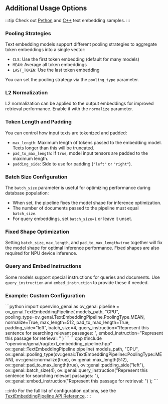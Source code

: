 ## Additional Usage Options

:::tip
Check out [Python](https://github.com/openvinotoolkit/openvino.genai/tree/master/samples/python/rag) and [C++](https://github.com/openvinotoolkit/openvino.genai/tree/master/samples/cpp/rag) text embedding samples.
:::

### Pooling Strategies

Text embedding models support different pooling strategies to aggregate token embeddings into a single vector:

- `CLS`: Use the first token embedding (default for many models)
- `MEAN`: Average all token embeddings
- `LAST_TOKEN`: Use the last token embedding

You can set the pooling strategy via the `pooling_type` parameter.

### L2 Normalization

L2 normalization can be applied to the output embeddings for improved retrieval performance. Enable it with the `normalize` parameter.

### Token Length and Padding

You can control how input texts are tokenized and padded:

- `max_length`: Maximum length of tokens passed to the embedding model. Texts longer than this will be truncated.
- `pad_to_max_length`: If `true`, model input tensors are padded to the maximum length.
- `padding_side`: Side to use for padding (`"left"` or `"right"`).

### Batch Size Configuration

The `batch_size` parameter is useful for optimizing performance during database population:

- When set, the pipeline fixes the model shape for inference optimization.
- The number of documents passed to the pipeline must equal `batch_size`.
- For query embeddings, set `batch_size=1` or leave it unset.

### Fixed Shape Optimization

Setting `batch_size`, `max_length`, and `pad_to_max_length=true` together will fix the model shape for optimal inference performance. Fixed shapes are also required for NPU device inference.

### Query and Embed Instructions

Some models support special instructions for queries and documents. Use `query_instruction` and `embed_instruction` to provide these if needed.

### Example: Custom Configuration

<LanguageTabs>
    <TabItemPython>
        ```python
        import openvino_genai as ov_genai
        pipeline = ov_genai.TextEmbeddingPipeline(
            models_path,
            "CPU",
            pooling_type=ov_genai.TextEmbeddingPipeline.PoolingType.MEAN,
            normalize=True,
            max_length=512,
            pad_to_max_length=True,
            padding_side="left",
            batch_size=4,
            query_instruction="Represent this sentence for searching relevant passages: ",
            embed_instruction="Represent this passage for retrieval: "
        )
        ```
    </TabItemPython>
    <TabItemCpp>
        ```cpp
        #include "openvino/genai/rag/text_embedding_pipeline.hpp"
        ov::genai::TextEmbeddingPipeline pipeline(
            models_path,
            "CPU",
            ov::genai::pooling_type(ov::genai::TextEmbeddingPipeline::PoolingType::MEAN),
            ov::genai::normalize(true),
            ov::genai::max_length(512),
            ov::genai::pad_to_max_length(true),
            ov::genai::padding_side("left"),
            ov::genai::batch_size(4),
            ov::genai::query_instruction("Represent this sentence for searching relevant passages: "),
            ov::genai::embed_instruction("Represent this passage for retrieval: ")
        );
        ```
    </TabItemCpp>
</LanguageTabs>

:::info
For the full list of configuration options, see the [TextEmbeddingPipeline API Reference](https://docs.openvino.ai/2025/api/genai_api/_autosummary/openvino_genai.TextEmbeddingPipeline.html).
:::
